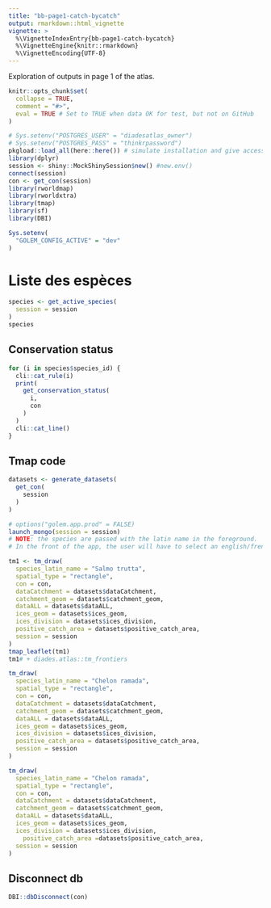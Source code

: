 ```yaml
---
title: "bb-page1-catch-bycatch"
output: rmarkdown::html_vignette
vignette: >
  %\VignetteIndexEntry{bb-page1-catch-bycatch}
  %\VignetteEngine{knitr::rmarkdown}
  %\VignetteEncoding{UTF-8}
---
```


Exploration of outputs in page 1 of the atlas.

```r
knitr::opts_chunk$set(
  collapse = TRUE,
  comment = "#>",
  eval = TRUE # Set to TRUE when data OK for test, but not on GitHub
)

```

```r
# Sys.setenv("POSTGRES_USER" = "diadesatlas_owner")
# Sys.setenv("POSTGRES_PASS" = "thinkrpassword")
pkgload::load_all(here::here()) # simulate installation and give access to objects in the package
library(dplyr)
session <- shiny::MockShinySession$new() #new.env()
connect(session)
con <- get_con(session)
library(rworldmap)
library(rworldxtra)
library(tmap)
library(sf)
library(DBI)

Sys.setenv(
  "GOLEM_CONFIG_ACTIVE" = "dev"
)
```

# Liste des espèces 

```r
species <- get_active_species(
  session = session
)
species
```

## Conservation status

```r
for (i in species$species_id) {
  cli::cat_rule(i)
  print(
    get_conservation_status(
      i,
      con
    )
  )
  cli::cat_line()
}
```
## Tmap code 

```r
datasets <- generate_datasets(
  get_con(
    session
  )
)

# options("golem.app.prod" = FALSE)
launch_mongo(session = session)
# NOTE: the species are passed with the latin name in the foreground.
# In the front of the app, the user will have to select an english/french name

tm1 <- tm_draw(
  species_latin_name = "Salmo trutta",
  spatial_type = "rectangle",
  con = con,
  dataCatchment = datasets$dataCatchment,
  catchment_geom = datasets$catchment_geom,
  dataALL = datasets$dataALL,
  ices_geom = datasets$ices_geom,
  ices_division = datasets$ices_division,
  positive_catch_area = datasets$positive_catch_area,
  session = session
)
tmap_leaflet(tm1)
tm1# + diades.atlas::tm_frontiers 

tm_draw(
  species_latin_name = "Chelon ramada",
  spatial_type = "rectangle",
  con = con,
  dataCatchment = datasets$dataCatchment,
  catchment_geom = datasets$catchment_geom,
  dataALL = datasets$dataALL,
  ices_geom = datasets$ices_geom,
  ices_division = datasets$ices_division,
  positive_catch_area = datasets$positive_catch_area,
  session = session
)

tm_draw(
  species_latin_name = "Chelon ramada",
  spatial_type = "rectangle",
  con = con,
  dataCatchment = datasets$dataCatchment,
  catchment_geom = datasets$catchment_geom,
  dataALL = datasets$dataALL,
  ices_geom = datasets$ices_geom,
  ices_division = datasets$ices_division,
    positive_catch_area =datasets$positive_catch_area,
  session = session
)

```

## Disconnect db
```r
DBI::dbDisconnect(con)
```

